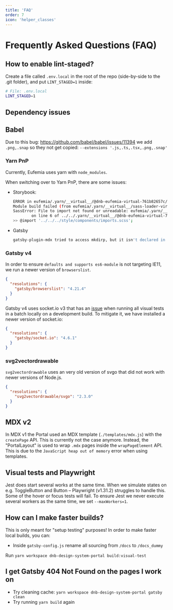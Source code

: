```yaml
---
title: 'FAQ'
order: 7
icon: 'helper_classes'
---
```


# Frequently Asked Questions (FAQ)

## How to enable lint-staged?

Create a file called `.env.local` in the root of the repo (side-by-side to the .git folder), and put `LINT_STAGED=1` inside:

```bash
# File: .env.local
LINT_STAGED=1
```

## Dependency issues

## Babel

Due to this bug: https://github.com/babel/babel/issues/11394 we add `.png,.snap` so they not get copied: `--extensions '.js,.ts,.tsx,.png,.snap'`

### Yarn PnP

Currently, Eufemia uses yarn with `node_modules`.

When switching over to Yarn PnP, there are some issues:

- Storybook:
  ```bash
  ERROR in eufemia/.yarn/__virtual__/@dnb-eufemia-virtual-761b82657c/1/packages/dnb-eufemia/src/components/slider/style/dnb-range.scss (eufemia/.yarn/__virtual__/css-loader-virtual-37c5c374e4/0/cache/css-loader-npm-5.2.7-e1e8b8d16f-fb0742b30a.zip/node_modules/css-loader/dist/cjs.js!eufemia/.yarn/__virtual__/sass-loader-virtual-577853f541/0/cache/sass-loader-npm-10.2.0-91ed64638b-d53212e5d1.zip/node_modules/sass-loader/dist/cjs.js!eufemia/.yarn/__virtual__/@dnb-eufemia-virtual-761b82657c/1/packages/dnb-eufemia/src/components/slider/style/dnb-range.scss)
  Module build failed (from eufemia/.yarn/__virtual__/sass-loader-virtual-577853f541/0/cache/sass-loader-npm-10.2.0-91ed64638b-d53212e5d1.zip/node_modules/sass-loader/dist/cjs.js):
  SassError: File to import not found or unreadable: eufemia/.yarn/__virtual__/@dnb-eufemia-virtual-761b82657c/1/packages/dnb-eufemia/src/style/components/imports.scss.
          on line 6 of ../../.yarn/__virtual__/@dnb-eufemia-virtual-761b82657c/1/packages/dnb-eufemia/src/components/slider/style/dnb-range.scss
  >> @import '../../../style/components/imports.scss';
  ```
- Gatsby
  ```bash
  gatsby-plugin-mdx tried to access mkdirp, but it isn't declared in its dependencies; this makes the require call ambiguous and unsound.
  ```

### Gatsby v4

In order to ensure `defaults and supports es6-module` is not targeting IE11, we run a newer version of `browserslist`.

```json
{
  "resolutions": {
    "gatsby/browserslist": "4.21.4"
  }
}
```

Gatsby v4 uses socket.io v3 that has an [issue](https://github.com/socketio/socket.io/issues/3838) when running all visual tests in a batch locally on a development build. To mitigate it, we have installed a newer version of socket.io:

```json
{
  "resolutions": {
    "gatsby/socket.io": "4.6.1"
  }
}
```

### svg2vectordrawable

`svg2vectordrawable` uses an very old version of svgo that did not work with newer versions of Node.js.

```json
{
  "resolutions": {
    "svg2vectordrawable/svgo": "2.3.0"
  }
}
```

## MDX v2

In MDX v1 the Portal used an MDX template (`./templates/mdx.js`) with the `createPage` API. This is currently not the case anymore.
Instead, the "PortalLayout" is used to wrap `.mdx` pages inside the `wrapPageElement` API.
This is due to the `JavaScript heap out of memory` error when using templates.

## Visual tests and Playwright

Jest does start several works at the same time. When we simulate states on e.g. ToggleButton and Button – Playwright (v1.31.2) struggles to handle this. Some of the hover or focus tests will fail. To ensure Jest we never execute several workers as the same time, we set `--maxWorkers=1`.

## How can I make faster builds?

This is only meant for "setup testing" purposes! In order to make faster local builds, you can:

- Inside `gatsby-config.js` rename all sourcing from `/docs` to `/docs_dummy`

Run `yarn workspace dnb-design-system-portal build:visual-test`

## I get Gatsby 404 Not Found on the pages I work on

- Try cleaning cache: `yarn workspace dnb-design-system-portal gatsby clean`
- Try running `yarn build` again

